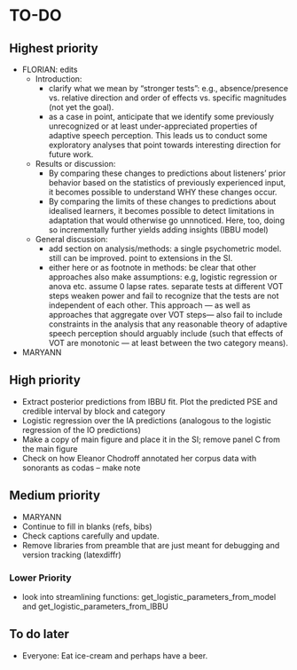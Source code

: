 <!-- Do NOT knit this document. It is part of a larger document. Instead knit the main document (my-apa-formatted-article) -->

# TO-DO

## Highest priority
 * FLORIAN: edits
   * Introduction: 
     * clarify what we mean by "stronger tests": e.g., absence/presence vs. relative direction and order of effects vs. specific magnitudes (not yet the goal). 
     * as a case in point, anticipate that we identify some previously unrecognized or at least under-appreciated properties of adaptive speech perception. This leads us to conduct some exploratory analyses that point towards interesting direction for future work. 
     
   * Results or discussion:
     * By comparing these changes to predictions about listeners' prior behavior based on the statistics of previously experienced input, it becomes possible to understand WHY these changes occur.
     * By comparing the limits of these changes to predictions about idealised learners, it becomes possible to detect limitations in adaptation that would otherwise go unnnoticed. Here, too, doing so incrementally further yields adding insights (IBBU model)
     
   * General discussion:
     * add section on analysis/methods: a single psychometric model. still can be improved. point to extensions in the SI.
     * either here or as footnote in methods: be clear that other approaches also make assumptions: e.g, logistic regression or anova etc. assume 0 lapse rates. separate tests at different VOT steps weaken power and fail to recognize that the tests are not independent of each other. This approach --- as well as approaches that aggregate over VOT steps--- also fail to include constraints in the analysis that any reasonable theory of adaptive speech perception should arguably include (such that effects of VOT are monotonic --- at least between the two category means).


 * MARYANN
 
## High priority
  * Extract posterior predictions from IBBU fit. Plot the predicted PSE and credible interval by block and category
  * Logistic regression over the IA predictions (analogous to the logistic regression of the IO predictions)
  * Make a copy of main figure and place it in the SI; remove panel C from the main figure
  * Check on how Eleanor Chodroff annotated her corpus data with sonorants as codas -- make note

## Medium priority

 * MARYANN
  * Continue to fill in blanks (refs, bibs)
  * Check captions carefully and update.
  * Remove libraries from preamble that are just meant for debugging and version tracking (latexdiffr)


### Lower Priority
  * look into streamlining functions: get_logistic_parameters_from_model and get_logistic_parameters_from_IBBU

## To do later
  
  * Everyone: Eat ice-cream and perhaps have a beer.
